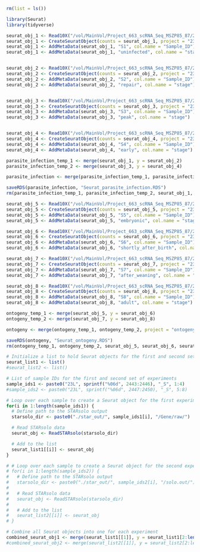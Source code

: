 ```r
rm(list = ls())
```

```r
library(Seurat)
library(tidyverse)
```
```r
seurat_obj_1 <- Read10X("/vol/MainVol/Project_663_scRNA_Seq_MSZP85_87/23L002443/outs/filtered_feature_bc_matrix")
seurat_obj_1 <- CreateSeuratObject(counts = seurat_obj_1, project = "23L002443")
seurat_obj_1 <- AddMetaData(seurat_obj_1, "S1", col.name = "Sample_ID")
seurat_obj_1 <- AddMetaData(seurat_obj_1, "uninfected", col.name = "stage")


seurat_obj_2 <- Read10X("/vol/MainVol/Project_663_scRNA_Seq_MSZP85_87/23L002444/outs/filtered_feature_bc_matrix")
seurat_obj_2 <- CreateSeuratObject(counts = seurat_obj_2, project = "23L002444")
seurat_obj_2 <- AddMetaData(seurat_obj_2, "S2", col.name = "Sample_ID")
seurat_obj_2 <- AddMetaData(seurat_obj_2, "repair", col.name = "stage")


seurat_obj_3 <- Read10X("/vol/MainVol/Project_663_scRNA_Seq_MSZP85_87/23L002445/outs/filtered_feature_bc_matrix")
seurat_obj_3 <- CreateSeuratObject(counts = seurat_obj_3, project = "23L002445")
seurat_obj_3 <- AddMetaData(seurat_obj_3, "S3", col.name = "Sample_ID")
seurat_obj_3 <- AddMetaData(seurat_obj_3, "peak", col.name = "stage")


seurat_obj_4 <- Read10X("/vol/MainVol/Project_663_scRNA_Seq_MSZP85_87/23L002446/outs/filtered_feature_bc_matrix")
seurat_obj_4 <- CreateSeuratObject(counts = seurat_obj_4, project = "23L002446")
seurat_obj_4 <- AddMetaData(seurat_obj_4, "S4", col.name = "Sample_ID")
seurat_obj_4 <- AddMetaData(seurat_obj_4, "early", col.name = "stage")

parasite_infection_temp_1 <- merge(seurat_obj_1, y = seurat_obj_2) 
parasite_infection_temp_2 <- merge(seurat_obj_3, y = seurat_obj_4) 

parasite_infection <- merge(parasite_infection_temp_1, parasite_infection_temp_2, project = "parasite_infection")

saveRDS(parasite_infection, "Seurat_parasite_infection.RDS")
rm(parasite_infection_temp_1, parasite_infection_temp_2, seurat_obj_1, seurat_obj_2, seurat_obj_3, seurat_obj_4)

seurat_obj_5 <- Read10X("/vol/MainVol/Project_663_scRNA_Seq_MSZP85_87/23L002447/outs/filtered_feature_bc_matrix")
seurat_obj_5 <- CreateSeuratObject(counts = seurat_obj_5, project = "23L002447")
seurat_obj_5 <- AddMetaData(seurat_obj_5, "S5", col.name = "Sample_ID")
seurat_obj_5 <- AddMetaData(seurat_obj_5, "embryonic", col.name = "stage")

seurat_obj_6 <- Read10X("/vol/MainVol/Project_663_scRNA_Seq_MSZP85_87/23L002448/outs/filtered_feature_bc_matrix")
seurat_obj_6 <- CreateSeuratObject(counts = seurat_obj_6, project = "23L002448")
seurat_obj_6 <- AddMetaData(seurat_obj_6, "S6", col.name = "Sample_ID")
seurat_obj_6 <- AddMetaData(seurat_obj_6, "shortly_after_birth", col.name = "stage")

seurat_obj_7 <- Read10X("/vol/MainVol/Project_663_scRNA_Seq_MSZP85_87/23L002449/outs/filtered_feature_bc_matrix")
seurat_obj_7 <- CreateSeuratObject(counts = seurat_obj_7, project = "23L002449")
seurat_obj_7 <- AddMetaData(seurat_obj_7, "S7", col.name = "Sample_ID")
seurat_obj_7 <- AddMetaData(seurat_obj_7, "after_weaning", col.name = "stage")

seurat_obj_8 <- Read10X("/vol/MainVol/Project_663_scRNA_Seq_MSZP85_87/23L002450/outs/filtered_feature_bc_matrix")
seurat_obj_8 <- CreateSeuratObject(counts = seurat_obj_8, project = "23L002450")
seurat_obj_8 <- AddMetaData(seurat_obj_8, "S8", col.name = "Sample_ID")
seurat_obj_8 <- AddMetaData(seurat_obj_8, "adult", col.name = "stage")

ontogeny_temp_1 <- merge(seurat_obj_5, y = seurat_obj_6) 
ontogeny_temp_2 <- merge(seurat_obj_7, y = seurat_obj_8) 

ontogeny <- merge(ontogeny_temp_1, ontogeny_temp_2, project = "ontogeny")

saveRDS(ontogeny, "Seurat_ontogeny.RDS")
rm(ontogeny_temp_1, ontogeny_temp_2, seurat_obj_5, seurat_obj_6, seurat_obj_7, seurat_obj_8)
```

```r

# Initialize a list to hold Seurat objects for the first and second set of experiments
seurat_list1 <- list()
#seurat_list2 <- list()

# List of sample IDs for the first and second set of experiments
sample_ids1 <- paste0("23L", sprintf("%06d", 2443:2446), "_S", 1:4)
#sample_ids2 <- paste0("23L", sprintf("%06d", 2447:2450), "_S", 5:8)

# Loop over each sample to create a Seurat object for the first experiment
for(i in 1:length(sample_ids1)) {
  # Define path to the STARsolo output
  starsolo_dir <- paste0("./star_out/", sample_ids1[i], "/Gene/raw/")

  # Read STARsolo data
  seurat_obj <- ReadSTARsolo(starsolo_dir)

  # Add to the list
  seurat_list1[[i]] <- seurat_obj
}

# # Loop over each sample to create a Seurat object for the second experiment
# for(i in 1:length(sample_ids2)) {
#   # Define path to the STARsolo output
#   starsolo_dir <- paste0("./star_out/", sample_ids2[i], "/solo.out/")
# 
#   # Read STARsolo data
#   seurat_obj <- ReadSTARsolo(starsolo_dir)
# 
#   # Add to the list
#   seurat_list2[[i]] <- seurat_obj
# }

# Combine all Seurat objects into one for each experiment
combined_seurat_obj1 <- merge(seurat_list1[[1]], y = seurat_list1[2:length(sample_ids1)])
#combined_seurat_obj2 <- merge(seurat_list2[[1]], y = seurat_list2[2:length(sample_ids2)])

```



